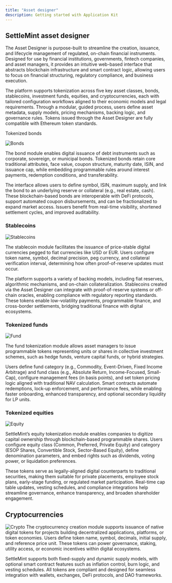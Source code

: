 ```yaml
---
title: "Asset designer"
description: Getting started with Application Kit
---
```


## SettleMint asset designer

The Asset Designer is purpose-built to streamline the creation, issuance, and
lifecycle management of regulated, on-chain financial instruments. Designed for
use by financial institutions, governments, fintech companies, and asset
managers, it provides an intuitive web-based interface that abstracts blockchain
infrastructure and smart contract logic, allowing users to focus on financial
structuring, regulatory compliance, and business execution.

The platform supports tokenization across five key asset classes, bonds,
stablecoins, investment funds, equities, and cryptocurrencies, each with
tailored configuration workflows aligned to their economic models and legal
requirements. Through a modular, guided process, users define asset metadata,
supply models, pricing mechanisms, backing logic, and governance rules. Tokens
issued through the Asset Designer are fully compatible with Ethereum token
standards.

Tokenized bonds

![Bonds](../../../img/application-kits/add-bond.png)

The bond module enables digital issuance of debt instruments such as corporate,
sovereign, or municipal bonds. Tokenized bonds retain core traditional
attributes, face value, coupon structure, maturity date, ISIN, and issuance cap,
while embedding programmable rules around interest payments, redemption
conditions, and transferability.

The interface allows users to define symbol, ISIN, maximum supply, and link the
bond to an underlying reserve or collateral (e.g., real estate, cash). These
blockchain-based bonds are interoperable with DeFi protocols, support automated
coupon disbursements, and can be fractionalized to expand market access. Issuers
benefit from real-time visibility, shortened settlement cycles, and improved
auditability.

### Stablecoins

![Stablecoins](../../../img/application-kits/add-stablecoin.png)

The stablecoin module facilitates the issuance of price-stable digital
currencies pegged to fiat currencies like USD or EUR. Users configure token
name, symbol, decimal precision, peg currency, and collateral verification
interval, determining how often proof-of-reserve updates must occur.

The platform supports a variety of backing models, including fiat reserves,
algorithmic mechanisms, and on-chain collateralization. Stablecoins created via
the Asset Designer can integrate with proof-of-reserve systems or off-chain
oracles, enabling compliance with regulatory reporting standards. These tokens
enable low-volatility payments, programmable finance, and cross-border
settlements, bridging traditional finance with digital ecosystems.

### Tokenized funds

![Fund](../../../img/application-kits/add-fund.png)

The fund tokenization module allows asset managers to issue programmable tokens
representing units or shares in collective investment schemes, such as hedge
funds, venture capital funds, or hybrid strategies.

Users define fund category (e.g., Commodity, Event-Driven, Fixed Income
Arbitrage) and fund class (e.g., Absolute Return, Income-Focused, Small-Cap),
configure management fees (in basis points), and set token pricing logic aligned
with traditional NAV calculation. Smart contracts automate redemptions, lock-up
enforcement, and performance fees, while enabling faster onboarding, enhanced
transparency, and optional secondary liquidity for LP units.

### Tokenized equities

![Equity](../../../img/application-kits/add-equity.png)

SettleMint’s equity tokenization module enables companies to digitize capital
ownership through blockchain-based programmable shares. Users configure equity
class (Common, Preferred, Private Equity) and category (ESOP Shares, Convertible
Stock, Sector-Based Equity), define denomination parameters, and embed rights
such as dividends, voting power, or liquidation preferences.

These tokens serve as legally-aligned digital counterparts to traditional
securities, making them suitable for private placements, employee stock plans,
early-stage funding, or regulated market participation. Real-time cap table
updates, vesting schedules, and compliance integrations help streamline
governance, enhance transparency, and broaden shareholder engagement.

## Cryptocurrencies 

![Crypto](../../../img/application-kits/add-crypto.png) The
cryptocurrency creation module supports issuance of native digital tokens for
projects building decentralized applications, platforms, or token economies.
Users define token name, symbol, decimals, initial supply, and reference price
unit. These tokens can power governance, staking, utility access, or economic
incentives within digital ecosystems.

SettleMint supports both fixed-supply and dynamic supply models, with optional
smart contract features such as inflation control, burn logic, and vesting
schedules. All tokens are compliant and designed for seamless integration with
wallets, exchanges, DeFi protocols, and DAO frameworks.
